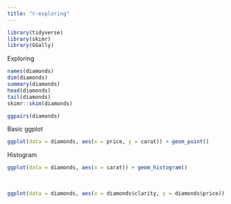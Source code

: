 ```yaml
---
title: "r-exploring"
---
```


```r
library(tidyverse)
library(skimr)
library(GGally)

```

Exploring

```r
names(diamonds)
dim(diamonds)
summary(diamonds)
head(diamonds)
tail(diamonds)
skimr::skim(diamonds)
```

```r
ggpairs(diamonds)
```

Basic ggplot

```r
ggplot(data = diamonds, aes(x = price, y = carat)) + geom_point()
```

Histogram

```r
ggplot(data = diamonds, aes(x = carat)) + geom_histogram()
```

\

```r
ggplot(data = diamonds, aes(x = diamonds$clarity, y = diamonds$price)) + geom_boxplot()
```
